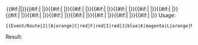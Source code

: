 <includeonly><span style="margin-left:2px">{{#if:{{{1|}}}|<span class="map-route-node" style="color:{{{2|}}}">'''{{{1|}}}'''</span>|}}{{#if:{{{3|}}}|&#32;<span class="map-route-node" style="color:{{{4|}}}">'''{{{3|}}}'''</span>|}}{{#if:{{{5|}}}|&#32;<span class="map-route-node" style="color:{{{6|}}}">'''{{{5|}}}'''</span>|}}{{#if:{{{7|}}}|&#32;<span class="map-route-node" style="color:{{{8|}}}">'''{{{7|}}}'''</span>|}}{{#if:{{{9|}}}|&#32;<span class="map-route-node" style="color:{{{10|}}}">'''{{{9|}}}'''</span>|}}{{#if:{{{11|}}}|&#32;<span class="map-route-node" style="color:{{{12|}}}">'''{{{11|}}}'''</span>|}}{{#if:{{{13|}}}|&#32;<span class="map-route-node" style="color:{{{14|}}}">'''{{{13|}}}'''</span>|}}{{#if:{{{15|}}}|&#32;<span class="map-route-node" style="color:{{{16|}}}">'''{{{15|}}}'''</span>|}}{{#if:{{{17|}}}|&#32;<span class="map-route-node" style="color:{{{18|}}}">'''{{{17|}}}'''</span>|}}{{#if:{{{19|}}}|&#32;<span class="map-route-node" style="color:{{{20|}}}">'''{{{19|}}}'''</span>|}}{{#if:{{{21|}}}|&#32;<span class="map-route-node" style="color:{{{22|}}}">'''{{{21|}}}'''</span>|}}{{#if:{{{23|}}}|&#32;<span class="map-route-node" style="color:{{{24|}}}">'''{{{23|}}}'''</span>|}}{{#if:{{{25|}}}|&#32;<span class="map-route-node" style="color:{{{26|}}}">'''{{{25|}}}'''</span>|}}{{#if:{{{27|}}}|&#32;<span class="map-route-node" style="color:{{{28|}}}">'''{{{27|}}}'''</span>|}}{{#if:{{{29|}}}|&#32;<span class="map-route-node" style="color:{{{30|}}}">'''{{{29|}}}'''</span>|}}</span></includeonly><noinclude>
Usage:
<pre>
{{Event/Route|2||A|orange|C|red|F|red|I|red|J|blue|K|magenta|L|orange|M|orange|Q|red}}
</pre>
Result:
{{Event/Route|2||A|orange|C|red|F|red|I|red|J|blue|K|magenta|L|orange|M|orange|Q|red}}
</noinclude>